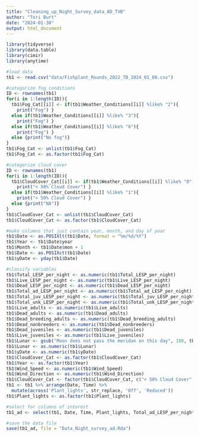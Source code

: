 ```yaml
---
title: "Cleaning_up_Night_Survey_data_AD_TVB"
author: "Tori Burt"
date: "2024-01-30"
output: html_document
---
```


```r

library(tidyverse)
library(data.table)
library(cimir)
library(anytime)

```

```r

#load data
tb1 <- read.csv("data/Fishplant_Rounds_2022_TB_2024_01_08.csv")

#categorize fog conditions
ID <- rownames(tb1)
for(i in 1:length(ID)){
  tb1$Fog_Cat[[i]] <- if(tb1$Weather_Conditions[[i]] %like% "2"){
    print("Fog") }
  else if(tb1$Weather_Conditions[[i]] %like% "3"){
    print("Fog") }
  else if(tb1$Weather_Conditions[[i]] %like% "6"){
    print("Fog") }
  else {print("No fog")}
}
tb1$Fog_Cat <- unlist(tb1$Fog_Cat)
tb1$Fog_Cat <- as.factor(tb1$Fog_Cat)

#categorize cloud cover
ID <- rownames(tb1)
for(i in 1:length(ID)){
  tb1$CloudCover_Cat[[i]] <- if(tb1$Weather_Conditions[[i]] %like% "0"){
    print("< 50% Cloud Cover") }
  else if(tb1$Weather_Conditions[[i]] %like% "1"){
    print("> 50% Cloud Cover") }
  else {print("NA")}
}
tb1$CloudCover_Cat <- unlist(tb1$CloudCover_Cat)
tb1$CloudCover_Cat <- as.factor(tb1$CloudCover_Cat)

#make columns that just contain year, month, and day of year
tb1$Date <- as.POSIXlt(tb1$Date, format = "%m/%d/%Y")
tb1$Year <- tb1$Date$year
tb1$Month <- tb1$Date$mon + 1
tb1$Date <- as.POSIXct(tb1$Date)
tb1$yDate <- yday(tb1$Date)

#classify variables
tb1$Total_LESP_per_night <- as.numeric(tb1$Total_LESP_per_night)
tb1$Live_LESP_per_night <- as.numeric(tb1$Live_LESP_per_night)
tb1$Dead_LESP_per_night <- as.numeric(tb1$Dead_LESP_per_night)
tb1$Total_ad_LESP_per_night <- as.numeric(tb1$Total_ad_LESP_per_night)
tb1$Total_juv_LESP_per_night <- as.numeric(tb1$Total_juv_LESP_per_night)
tb1$Total_unk_LESP_per_night <- as.numeric(tb1$Total_unk_LESP_per_night)
tb1$Live_adults <- as.numeric(tb1$Live_adults)
tb1$Dead_adults <- as.numeric(tb1$Dead_adults)
tb1$Dead_breeding_adults <- as.numeric(tb1$Dead_breeding_adults)
tb1$Dead_nonbreeders <- as.numeric(tb1$Dead_nonbreeders)
tb1$Dead_juveniles <- as.numeric(tb1$Dead_juveniles)
tb1$Live_juveniles <- as.numeric(tb1$Live_juveniles)
tb1$Lunar <- gsub("Moon does not pass the meridan on this day", 100, tb1$Lunar)
tb1$Lunar <- as.numeric(tb1$Lunar)
tb1$yDate <- as.numeric(tb1$yDate)
tb1$CloudCover_Cat <- as.factor(tb1$CloudCover_Cat)
tb1$Year <- as.factor(tb1$Year)
tb1$Wind_Speed <- as.numeric(tb1$Wind_Speed)
tb1$Wind_Direction <- as.numeric(tb1$Wind_Direction)
tb1$CloudCover_Cat <- factor(tb1$CloudCover_Cat, c("< 50% Cloud Cover", "> 50% Cloud Cover"))
tb1 <- tb1 %>% arrange(Date, Time) %>%
  mutate(across('Plant_lights', str_replace, 'Off', 'Reduced'))
tb1$Plant_lights <- as.factor(tb1$Plant_lights)

#select for columns of interest
tb1_ad <- select(tb1, Date, Time, Plant_lights, Total_ad_LESP_per_night, Fog_Cat, CloudCover_Cat, yDate, Month, Lunar, Year, Wind_Speed, Wind_Direction)

#save the data file
save(tb1_ad, file = "Data_Night_survey_ad.Rda")

```
